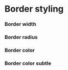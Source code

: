 
<Meta title="Styling/Border" />

# Border styling

### Border width

<Canvas of={stories.BorderWidth} />

### Border radius

<Canvas of={stories.BorderRadius} />

### Border color

<Canvas of={stories.BorderColor} />

### Border color subtle

<Canvas of={stories.BorderColorSubtle} />
